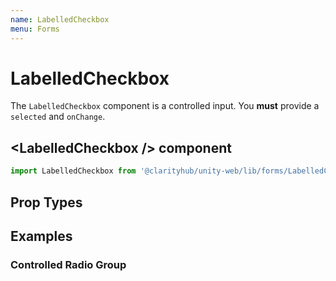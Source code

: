 ```yaml
---
name: LabelledCheckbox
menu: Forms
---
```



# LabelledCheckbox

The `LabelledCheckbox` component is a controlled input. You <b>must</b> provide a
`selected` and `onChange`.

## \<LabelledCheckbox /\> component

```js
import LabelledCheckbox from '@clarityhub/unity-web/lib/forms/LabelledCheckbox';
```

## Prop Types

<PropsTable of={LabelledCheckbox} />

## Examples

### Controlled Radio Group

<Playground>
    <InputGroup>
          <LabelledCheckbox
              label="Kittens"
              value="kittens"
              name="test"
              selected
          />
          <LabelledCheckbox
              label="Puppies"
              value="puppies"
              name="test"
              error
          />
          <LabelledCheckbox label="Name" value="Monkeys" disabled />
    </InputGroup>
</Playground>
